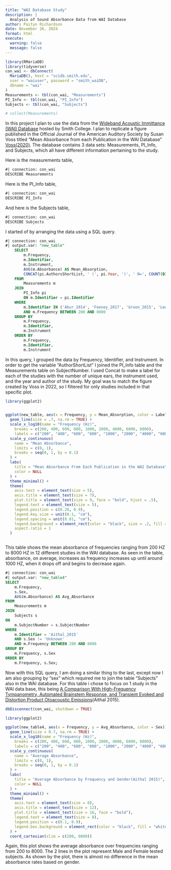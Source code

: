 ```yaml
---
title: "WAI Database Study"
description: |
  Analysis of Sound Absorbance Data from WAI Database
author: Paityn Richardson
date: November 26, 2024
format: html
execute: 
  warning: false
  message: false
---
```


```r
library(RMariaDB)
library(tidyverse)
con_wai <- dbConnect(
  MariaDB(), host = "scidb.smith.edu",
  user = "waiuser", password = "smith_waiDB", 
  dbname = "wai"
)
Measurements <- tbl(con_wai, "Measurements")
PI_Info <- tbl(con_wai, "PI_Info")
Subjects <- tbl(con_wai, "Subjects")

# collect(Measurements)
```

In this project I plan to use the data from the [Wideband Acoustic Immittance (WAI) Database](https://www.science.smith.edu/wai-database/) hosted by Smith College. I plan to replicate a figure published in the Official Journal of the American Auditory Society by Susan Voss titled "Mean Absorbance from each Publication in the WAI Database" [Voss(2020)](https://journals.lww.com/ear-hearing/citation/2019/11000/resource_review.21.aspx). The database contains 3 data sets: Measurements, PI_Info, and Subjects, which all have different information pertaining to the study.

Here is the measurements table,

```sql
#| connection: con_wai
DESCRIBE Measurements
```

Here is the PI_Info table,

```sql
#| connection: con_wai
DESCRIBE PI_Info
```

And here is the Subjects table,

```sql
#| connection: con_wai
DESCRIBE Subjects
```

I started of by arranging the data using a SQL query.

```sql
#| connection: con_wai
#| output.var: "new_table"
    SELECT 
        m.Frequency,
        m.Identifier,
        m.Instrument,
        AVG(m.Absorbance) AS Mean_Absorption, 
        CONCAT(pi.AuthorsShortList, ' (', pi.Year, ')', ' N=', COUNT(DISTINCT CONCAT(m.SubjectNumber, '-', m.Ear)),'; ', m.Instrument) AS Label
    FROM 
        Measurements m
    JOIN 
        PI_Info pi
        ON m.Identifier = pi.Identifier
    WHERE 
        m.Identifier IN ('Abur_2014', 'Feeney_2017', 'Groon_2015', 'Lewis_2015', 'Lui_2008', 'Rosowski_2012', 'Shahnaz_2006', 'Shaver_2013', 'Sun_2016', 'Voss_1994', 'Voss_2010', 'Werner_2010') 
        AND m.Frequency BETWEEN 200 AND 8000
    GROUP BY 
        m.Frequency, 
        m.Identifier, 
        m.Instrument
    ORDER BY 
        m.Frequency, 
        m.Identifier, 
        m.Instrument


```

In this query, I grouped the data by Frequency, Identifier, and Instrument. In order to get the variable "AuthorShortList" I joined the PI_Info table and the Measurements table on SubjectNumber. I used Concat to make a label for each of the studies with the number of unique ears, the instrument used, and the year and author of the study. My goal was to match the figure created by Voss in 2022, so I filtered for only studies included in that specific plot.

```r
library(ggplot2)


ggplot(new_table, aes(x = Frequency, y = Mean_Absorption, color = Label)) +
  geom_line(size = .7, na.rm = TRUE) +  
  scale_x_log10(name = "Frequency (Hz)",
    breaks = c(200, 400, 600, 800, 1000, 2000, 4000, 6000, 8000),
    labels = c("200", "400", "600", "800", "1000", "2000", "4000", "6000", "8000")) +
  scale_y_continuous(
    name = "Mean Absorbance",
    limits = c(0, 1), 
    breaks = seq(0, 1, by = 0.1)  
  ) +
  labs(
    title = "Mean Absorbance From Each Publication in the WAI Database",  
    color = NULL 
  ) +
  theme_minimal() + 
  theme(
    axis.text = element_text(size = 5),
    axis.title = element_text(size = 7),
    plot.title = element_text(size = 9, face = "bold", hjust = .5),
    legend.text = element_text(size = 5),
    legend.position = c(0.28, 0.9),
    legend.key.size = unit(0.1, "cm"),
    legend.spacing = unit(0.01, "cm"),
    legend.background = element_rect(color = "black", size = .2, fill = "white"),
    aspect.ratio = 1
  ) 



```

This table shows the mean absorbance of frequencies ranging from 200 HZ to 8000 HZ in 12 different studies in the WAI database. As seen in the table, absorbance, on average, increases as frequency increases up until around 1000 HZ, when it drops off and begins to decrease again.

```sql
#| connection: con_wai
#| output.var: "new_table4"
SELECT 
    m.Frequency, 
    s.Sex, 
    AVG(m.Absorbance) AS Avg_Absorbance
FROM 
    Measurements m
JOIN 
    Subjects s
ON 
    m.SubjectNumber = s.SubjectNumber
WHERE 
    m.Identifier = 'Aithal_2015'
    AND s.Sex != 'Unknown'
    AND m.Frequency BETWEEN 200 AND 8000
GROUP BY 
    m.Frequency, s.Sex
ORDER BY 
    m.Frequency, s.Sex;

```

Now with this SQL query, I am doing a similar thing to the last, except now I am also grouping by "sex" which required me to join the table "Subjects" also in the WAI database. For this table i chose to focus on 1 study in the WAI data base, this being [A Comparison With High-Frequency Tympanometry, Automated Brainstem Response, and Transient Evoked and Distortion Product Otoacoustic Emissions](https://journals.lww.com/ear-hearing/abstract/2015/09000/wideband_absorbance_outcomes_in_newborns__a.18.aspx)(Aithal 2015).

```r
dbDisconnect(con_wai, shutdown = TRUE)
```

```r
library(ggplot2)

ggplot(new_table4, aes(x = Frequency, y = Avg_Absorbance, color = Sex)) +
  geom_line(size = 0.7, na.rm = TRUE) +
  scale_x_log10(name = "Frequency (Hz)",
    breaks = c(200, 400, 600, 800, 1000, 2000, 4000, 6000, 8000),
    labels = c("200", "400", "600", "800", "1000", "2000", "4000", "6000", "8000")) +
  scale_y_continuous(
    name = "Average Absorbance",
    limits = c(0, 1), 
    breaks = seq(0, 1, by = 0.1)
  ) +
  labs(
    title = "Average Absorbance by Frequency and Gender(Aithal 2015)",
    color = NULL 
  ) +
  theme_minimal() +
  theme(
    axis.text = element_text(size = 8),
    axis.title = element_text(size = 12),
    plot.title = element_text(size = 16, face = "bold"),
    legend.text = element_text(size = 8),
    legend.position = c(0.1, 0.9),
    legend.box.background = element_rect(color = "black", fill = "white", size = 0.5) 
  ) +
  coord_cartesian(xlim = c(200, 8000)) 
```

Again, this plot shows the average absorbance over frequencies ranging from 200 to 8000. The 2 lines in the plot represent Male and Female tested subjects. As shown by the plot, there is almost no difference in the mean absorbance rates based on gender.
